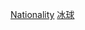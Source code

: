 {{Commonscat|Ice hockey coaches by country}}

[[Category:冰球教練|Nationality]]
[[Category:各國各類運動教練|冰球]]